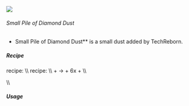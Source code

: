 ![](/mods/techreborn/small_pile_of_diamond_dust.png)

###### Small Pile of Diamond Dust

- Small Pile of Diamond Dust** is a small dust added by
        TechReborn.


##### Recipe

<Mcitem id="minecraft:crafting_table"/> recipe: \\\\
<Recipe recipe=" input air air air input air techreborn:diamond_dust
air input air air air output techreborn:small_pile_of_diamond_dust,4
"/>
<Mcitem id="techreborn:industrial_grinder"/> recipe:
\\\\ <Mcitem id="minecraft:diamond_ore"/> +
<Mcitem id="techreborn:water_cell"/> -\>
<Mcitem id="minecraft:diamond"/> + 6x
<Mcitem id="techreborn:small_pile_of_diamond_dust"/> +
<Mcitem id="techreborn:coal_dust"/>\\\\

\\\\

##### Usage

<Recipe recipe=" input techreborn:small_pile_of_diamond_dust
techreborn:small_pile_of_diamond_dust air input
techreborn:small_pile_of_diamond_dust
techreborn:small_pile_of_diamond_dust air input air air air output
techreborn:diamond_dust "/>
